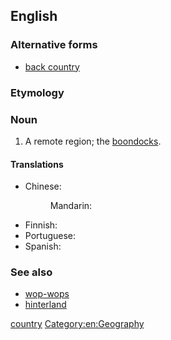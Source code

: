 {{also|back country}}
==English==
{{wikipedia}}

===Alternative forms===
* [[back country]]

===Etymology===
{{compound|back|country|lang=en}}

===Noun===
{{en-noun|~|backcountries}}

# A remote region; the [[boondocks]].

====Translations====
{{trans-top|remote region}}
* Chinese:
*: Mandarin: {{t-needed|cmn}}
{{trans-mid}}
* Finnish: {{t+|fi|syrjäseutu}}
* Portuguese: {{t-needed|pt}}
* Spanish: {{t|es|andurriales}}
{{trans-bottom}}

===See also===
* [[wop-wops]]
* [[hinterland]]

[[Category:English words prefixed with back-|country]]
[[Category:en:Geography]]